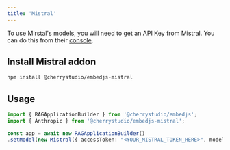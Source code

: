 ---
title: 'Mistral'
---

To use Mirstal's models, you will need to get an API Key from Mistral. You can do this from their [console](https://console.mistral.ai/user/api-keys/).

## Install Mistral addon

```bash
npm install @cherrystudio/embedjs-mistral
```

## Usage

```ts
import { RAGApplicationBuilder } from '@cherrystudio/embedjs';
import { Anthropic } from '@cherrystudio/embedjs-mistral';

const app = await new RAGApplicationBuilder()
.setModel(new Mistral({ accessToken: "<YOUR_MISTRAL_TOKEN_HERE>", modelName: "..." }))
```
